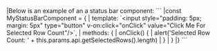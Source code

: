 <framework-specific-section frameworks="vue">
|Below is an example of an a status bar component:
</framework-specific-section>

<framework-specific-section frameworks="vue">
```
|const MyStatusBarComponent = {
|    template: `&lt;input style="padding: 5px; margin: 5px" type="button" v-on:click="onClick" value="Click Me For Selected Row Count"/>`,
|    methods: {
|        onClick() {
|            alert('Selected Row Count: ' + this.params.api.getSelectedRows().length)
|        }
|    }
|}
```
</framework-specific-section>